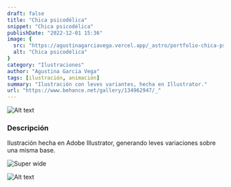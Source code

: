 ```yaml
---
draft: false
title: "Chica psicodélica"
snippet: "Chica psicodélica"
publishDate: "2022-12-01 15:36"
image: {
  src: "https://agustinagarciavega.vercel.app/_astro/portfolio-chica-psicodelica-00.BYXt2An7_Z1ioLUB.webp",
  alt: "Chica psicodélica"
}
category: "Ilustraciones"
author: "Agustina Garcia Vega"
tags: [ilustración, animación]
summary: "Ilustración con leves variantes, hecha en Illustrator."
url: "https://www.behance.net/gallery/134962947/_"
---
```


![Alt text](@assets/img/portfolio/chica-psicodelica/portfolio-chica-psicodelica-00.png)

### <a name="Descripción"></a>Descripción

Ilustración hecha en Adobe Illustrator, generando leves variaciones sobre una misma base.

![Super wide](https://mir-s3-cdn-cf.behance.net/project_modules/max_1200/c9e6f5134962947.61df2f8e04f0c.gif)

![Alt text](@assets/img/portfolio/chica-psicodelica/portfolio-chica-psicodelica-01.png)

